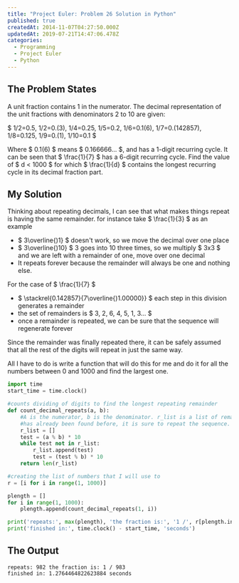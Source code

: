 ```yaml
---
title: "Project Euler: Problem 26 Solution in Python"
published: true
createdAt: 2014-11-07T04:27:50.000Z
updatedAt: 2019-07-21T14:47:06.478Z
categories:
  - Programming
  - Project Euler
  - Python
---
```


## The Problem States

A unit fraction contains 1 in the numerator. The decimal representation of the unit fractions with denominators 2 to
10 are given:

$ 1/2=0.5, 1/2=0.(3), 1/4=0.25, 1/5=0.2, 1/6=0.1(6), 1/7=0.(142857), 1/8=0.125, 1/9=0.(1), 1/10=0.1 $

Where $ 0.1(6) $ means $ 0.166666... $, and has a 1-digit recurring cycle.
It can be seen that $ \frac{1}{7} $ has a 6-digit recurring cycle. Find the value of $ d < 1000 $
for which $ \frac{1}{d} $ contains the longest recurring cycle in its decimal fraction part.

## My Solution

Thinking about repeating decimals, I can see that what makes things repeat is having the same remainder. for instance
take $ \frac{1}{3} $ as an example

- $ 3\overline{)1} $ doesn't work, so we move the decimal over one place
- $ 3\overline{)10} $ 3 goes into 10 three times, so we multiply $ 3x3 $ and we are left with a
remainder of one, move over one decimal
- It repeats forever because the remainder will always be one and nothing else.

For the case of $ \frac{1}{7} $

- $ \stackrel{0.142857}{7\overline{)1.00000}} $ each step in this division generates a remainder
- the set of remainders is $ 3, 2, 6, 4, 5, 1, 3... $
- once a remainder is repeated, we can be sure that the sequence will regenerate forever

Since the remainder was finally repeated there, it can be safely assumed that all the rest of the digits will repeat
in just the same way.

All I have to do is write a function that will do this for me and do it for all the numbers between 0 and 1000 and
find the largest one.

```python
import time
start_time = time.clock()

#counts dividing of digits to find the longest repeating remainder
def count_decimal_repeats(a, b):
    #A is the numerator, b is the denominator. r_list is a list of remainders, once it find a remainder that
    #has already been found before, it is sure to repeat the sequence. Returns the length of the remainder list
    r_list = []
    test = (a % b) * 10
    while test not in r_list:
        r_list.append(test)
        test = (test % b) * 10
    return len(r_list)

#creating the list of numbers that I will use to
r = [i for i in range(1, 1000)]

plength = []
for i in range(1, 1000):
    plength.append(count_decimal_repeats(1, i))

print('repeats:', max(plength), 'the fraction is:', '1 /', r[plength.index(max(plength))])
print('finished in:', time.clock() - start_time, 'seconds')
```

## The Output

```text
repeats: 982 the fraction is: 1 / 983
finished in: 1.2764464822623884 seconds
```
